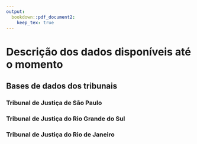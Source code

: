 ```yaml
---
output: 
  bookdown::pdf_document2:
    keep_tex: true
---
```


# Descrição dos dados disponíveis até o momento

## Bases de dados dos tribunais

### Tribunal de Justiça de São Paulo

### Tribunal de Justiça do Rio Grande do Sul

### Tribunal de Justiça do Rio de Janeiro
